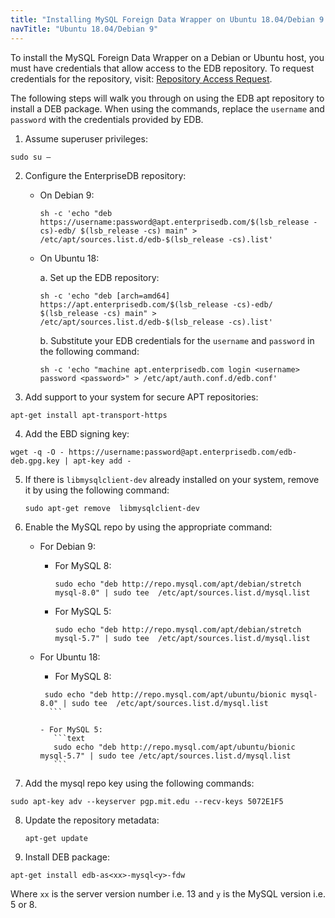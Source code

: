 ```yaml
---
title: "Installing MySQL Foreign Data Wrapper on Ubuntu 18.04/Debian 9 x86"
navTitle: "Ubuntu 18.04/Debian 9"
---
```


To install the MySQL Foreign Data Wrapper on a Debian or Ubuntu host, you must have credentials that allow access to the EDB repository. To request credentials for the repository, visit: [Repository Access Request](https://www.enterprisedb.com/repository-access-request).

The following steps will walk you through on using the EDB apt repository to install a DEB package. When using the commands, replace the `username` and `password` with the credentials provided by EDB.

1.  Assume superuser privileges:
   ```text
   sudo su –
   ```

2.  Configure the EnterpriseDB repository:

    - On Debian 9:

      ```text
      sh -c 'echo "deb https://username:password@apt.enterprisedb.com/$(lsb_release -cs)-edb/ $(lsb_release -cs) main" > /etc/apt/sources.list.d/edb-$(lsb_release -cs).list'
      ```

    - On Ubuntu 18:

      a.  Set up the EDB repository:

         ```text
         sh -c 'echo "deb [arch=amd64] https://apt.enterprisedb.com/$(lsb_release -cs)-edb/ $(lsb_release -cs) main" > /etc/apt/sources.list.d/edb-$(lsb_release -cs).list'
         ```

      b.  Substitute your EDB credentials for the `username` and `password` in the following command:

         ```text
         sh -c 'echo "machine apt.enterprisedb.com login <username> password <password>" > /etc/apt/auth.conf.d/edb.conf'
         ```

3.  Add support to your system for secure APT repositories:

   ```text
   apt-get install apt-transport-https
   ```

4.  Add the EBD signing key:

   ```text
   wget -q -O - https://username:password@apt.enterprisedb.com/edb-deb.gpg.key | apt-key add -
   ```
5. If there is `libmysqlclient-dev` already installed on your system, remove it by using the following command:
   ```text
   sudo apt-get remove  libmysqlclient-dev
   ```

6. Enable the MySQL repo by using the appropriate command:

   - For Debian 9:

       - For MySQL 8: 
         ```text
         sudo echo "deb http://repo.mysql.com/apt/debian/stretch mysql-8.0" | sudo tee  /etc/apt/sources.list.d/mysql.list
         ```

      - For MySQL 5: 
         ```text
         sudo echo "deb http://repo.mysql.com/apt/debian/stretch mysql-5.7" | sudo tee  /etc/apt/sources.list.d/mysql.list
         ```

   - For Ubuntu 18:

       - For MySQL 8: 
       ```text
        sudo echo "deb http://repo.mysql.com/apt/ubuntu/bionic mysql-8.0" | sudo tee  /etc/apt/sources.list.d/mysql.list
         ```
    
      - For MySQL 5: 
          ```text
          sudo echo "deb http://repo.mysql.com/apt/ubuntu/bionic mysql-5.7" | sudo tee /etc/apt/sources.list.d/mysql.list
          ```

7.  Add the mysql repo key using the following commands:

   ```text
   sudo apt-key adv --keyserver pgp.mit.edu --recv-keys 5072E1F5
   ```
8. Update the repository metadata:

   ```text
   apt-get update
   ```

9.  Install DEB package:

   ```text
   apt-get install edb-as<xx>-mysql<y>-fdw
   ```
  Where `xx` is the server version number i.e. 13 and `y` is the MySQL version i.e. 5 or 8.